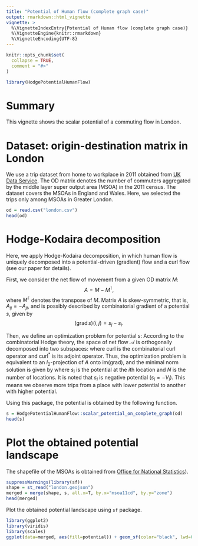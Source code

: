 ```yaml
---
title: "Potential of Human flow (complete graph case)"
output: rmarkdown::html_vignette
vignette: >
  %\VignetteIndexEntry{Potential of Human flow (complete graph case)}
  %\VignetteEngine{knitr::rmarkdown}
  %\VignetteEncoding{UTF-8}
---
```


```r
knitr::opts_chunk$set(
  collapse = TRUE,
  comment = "#>"
)
```

```r
library(HodgePotentialHumanFlow)
```

# Summary
This vignette shows the scalar potential of a commuting flow in London.

# Dataset: origin-destination matrix in London
We use a trip dataset from home to workplace in 2011 obtained from [UK Data Service](http://www.nomisweb.co.uk/census/2011/wu03EW).
The OD matrix denotes the number of commuters aggregated by the middle layer super output area (MSOA) in the 2011 census.
The dataset covers the MSOAs in England and Wales.
Here, we selected the trips only among MSOAs in Greater London.
```r
od = read.csv("london.csv") 
head(od)
```

# Hodge-Kodaira decomposition
Here, we apply Hodge-Kodaira decomposition, in which human flow is uniquely decomposed into a potential-driven (gradient) flow and a curl flow (see our paper for details).

First, we consider the net flow of movement from a given  OD matrix $M$:
$$
  A = M - M^{\intercal}, \label{eq:netflow}
$$
where $M^{\intercal}$ denotes the transpose of $M$.
Matrix $A$ is skew-symmetric, that is, $A_{ij} = - A_{ji}$,
and is possibly described by combinatorial gradient of a potential $s$, given by
$$
  (\text{grad}\, s)(i, j) =  s_j-s_i.
$$

Then, we define an optimization problem for potential $s$:
\begin{equation}
  \min_s  \lVert   \text{grad}\ s - A \rVert_2 = \min_s \left[ \sum_{i,j} \left[ (s_j - s_i) - A_{ij} \right]^2 \right]. \label{eq:optimization_problem}
\end{equation}
According to the combinatorial Hodge theory, the space of net flow $\mathcal{A}$ is orthogonally decomposed into two subspaces:
\begin{equation} 
  \mathcal{A}  = \text{im}(\text{grad})  \oplus \text{im}(\text{curl}^*),
\end{equation}
where $\text{curl}$ is the combinatorial curl operator and $\text{curl}^*$ is its adjoint operator.
Thus, the optimization problem is equivalent to an $l_2$-projection of $A$ onto im(grad),
and the minimal norm solution is given by
\begin{equation}
  s_i = -\frac{1}{N} \text{div} A = - \frac{1}{N} \sum_{j=1}^N A_{ij}, \label{eq:potential}
\end{equation}
where $s_i$ is the potential at the $i$th location and $N$ is the number of locations. 
It is noted that $s_i$ is negative potential ($s_i=-V_i$).
This means we observe more trips from a place with lower potential to another with higher potential.

Using this package, the potential is obtained by the following function.
```r
s = HodgePotentialHumanFlow::scalar_potential_on_complete_graph(od)
head(s)
```

# Plot the obtained potential landscape 
The shapefile of the MSOAs is obtained from [Office for National Statistics](https://data.gov.uk/dataset/2cf1f346-2f74-4c06-bd4b-30d7e4df5ae7/middle-layer-super-output-area-msoa-boundaries)).

```r
suppressWarnings(library(sf))
shape = st_read("london.geojson") 
merged = merge(shape, s, all.x=T, by.x="msoa11cd", by.y="zone")
head(merged)
```

Plot the obtained potential landscape using ```sf``` package.
```r
library(ggplot2)
library(viridis)
library(scales)
ggplot(data=merged, aes(fill=potential)) + geom_sf(color="black", lwd=0.2)  + scale_fill_viridis_c(option="viridis", trans=modulus_trans(0)) + theme_bw() + theme(axis.title = element_blank(), axis.ticks = element_blank(), axis.text = element_blank(),panel.grid.major = element_line(colour = "transparent"))
```
